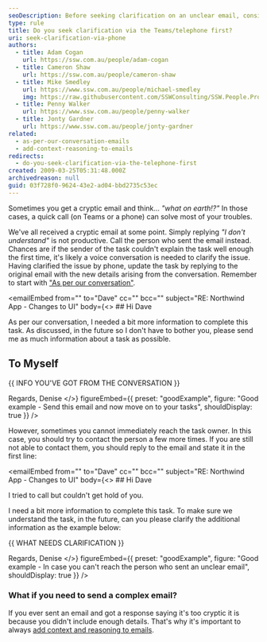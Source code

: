 ```yaml
---
seoDescription: Before seeking clarification on an unclear email, consider initiating a phone call or Teams conversation to resolve any misunderstandings.
type: rule
title: Do you seek clarification via the Teams/telephone first?
uri: seek-clarification-via-phone
authors:
  - title: Adam Cogan
    url: https://ssw.com.au/people/adam-cogan
  - title: Cameron Shaw
    url: https://ssw.com.au/people/cameron-shaw
  - title: Mike Smedley
    url: https://www.ssw.com.au/people/michael-smedley
    img: https://raw.githubusercontent.com/SSWConsulting/SSW.People.Profiles/main/Michael-Smedley/Images/Michael-Smedley-Profile.jpg
  - title: Penny Walker
    url: https://www.ssw.com.au/people/penny-walker
  - title: Jonty Gardner
    url: https://www.ssw.com.au/people/jonty-gardner
related:
  - as-per-our-conversation-emails
  - add-context-reasoning-to-emails
redirects:
  - do-you-seek-clarification-via-the-telephone-first
created: 2009-03-25T05:31:48.000Z
archivedreason: null
guid: 03f728f0-9624-43e2-ad04-bbd2735c53ec
---
```


Sometimes you get a cryptic email and think... _"what on earth!?"_ In those cases, a quick call (on Teams or a phone) can solve most of your troubles.

We've all received a cryptic email at some point. Simply replying _"I don't understand"_ is not productive. Call the person who sent the email instead. Chances are if the sender of the task couldn't explain the task well enough the first time, it's likely a voice conversation is needed to clarify the issue.
Having clarified the issue by phone, update the task by replying to the original email with the new details arising from the conversation. Remember to start with ["As per our conversation"](/as-per-our-conversation-emails).

<emailEmbed
  from=""
  to="Dave"
  cc=""
  bcc=""
  subject="RE: Northwind App - Changes to UI"
  body={<>
    ## Hi Dave

As per our conversation, I needed a bit more information to complete this task. As discussed, in the future so I don't have to bother you, please send me as much information about a task as possible.

## To Myself

&#123;&#123; INFO YOU'VE GOT FROM THE CONVERSATION &#125;&#125;

Regards,
Denise
  </>}
  figureEmbed={{
    preset: "goodExample",
    figure: "Good example - Send this email and now move on to your tasks",
    shouldDisplay: true
  }}
/>

However, sometimes you cannot immediately reach the task owner. In this case, you should try to contact the person a few more times. If you are still not able to contact them, you should reply to the email and state it in the first line:

<emailEmbed
  from=""
  to="Dave"
  cc=""
  bcc=""
  subject="RE: Northwind App - Changes to UI"
  body={<>
    ## Hi Dave

I tried to call but couldn't get hold of you.

I need a bit more information to complete this task. To make sure we understand the task, in the future, can you please clarify the additional information as the example below:

&#123;&#123; WHAT NEEDS CLARIFICATION &#125;&#125;

Regards,
Denise
  </>}
  figureEmbed={{
    preset: "goodExample",
    figure: "Good example - In case you can't reach the person who sent an unclear email",
    shouldDisplay: true
  }}
/>

### What if you need to send a complex email?

If you ever sent an email and got a response saying it's too cryptic it is because you didn't include enough details. That's why it's important to always [add context and reasoning to emails](/do-you-add-context-reasoning-to-your-emails).